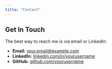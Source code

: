 ```yaml
---
title: "Contact"
---
```


## Get In Touch

The best way to reach me is via email or LinkedIn:

*   **Email:** [your.email@example.com](mailto:your.email@example.com)
*   **LinkedIn:** [linkedin.com/in/yourusername](https://linkedin.com/in/yourusername)
*   **GitHub:** [github.com/yourusername](https://github.com/yourusername)

<!-- You could also embed a contact form using a service like Formspree -->